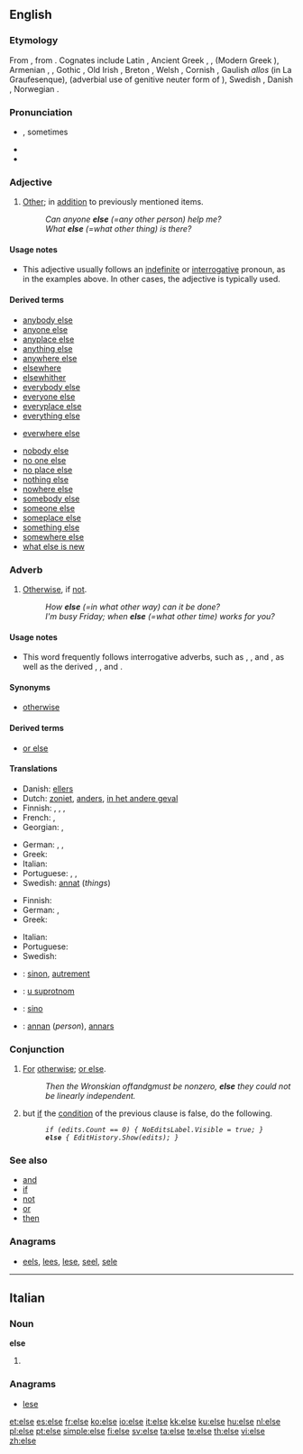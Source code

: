 {{also|Else}}
==English==

{{rank|stand|past|suppose|503|else|entered|none|river}}

===Etymology===
From {{etyl|ang}} {{term|elles|lang=ang}}, from {{proto|Indo-European|h₂elios|lang=en}}. Cognates include Latin {{term|alius|lang=la}}, Ancient Greek {{term|ἄλλος|lang=grc}}, {{grc-alt|αἶλος|dial=ark}}, (Modern Greek {{term|αλλιώς|lang=el}}), Armenian {{term|այլ||tr=ayl|lang=hy}}, {{proto|Celtic|al(i)yo|lang=}}, Gothic {{rfscript|Gothic}} {{term||aljis|lang=got}}, Old Irish {{term|aile|lang=sga}}, Breton {{term|eil|lang=br}}, Welsh {{term|all-|lang=cy}}, Cornish {{term|yl|lang=kw}}, Gaulish ''allos'' (in La Graufesenque), {{proto|Germanic|aljeso|lang=}} (adverbial use of genitive neuter form of {{proto|Germanic|aljo-|lang=}}), Swedish {{term|eljest|lang=sv}}, Danish {{term|ellers|lang=da}}, Norwegian {{term|ellers|lang=no}}.

===Pronunciation===
* {{a|RP|US}} {{IPA|/ɛls/}}, sometimes {{IPA|/ɛlts/}}
* {{audio|en-us-else.ogg|Audio (US)}}
* {{rhymes|ɛls}}

===Adjective===
{{en-adj|-}}

# [[other|Other]]; in [[addition]] to previously mentioned items.
#: ''Can anyone '''else''' (=any other person) help me?''
#: ''What '''else''' (=what other thing) is there?''

====Usage notes====
* This adjective usually follows an [[indefinite]] or [[interrogative]] pronoun, as in the examples above. In other cases, the adjective {{term|other}} is typically used.

====Derived terms====
{{rel-top|Terms derived from the adjective ''else''}}
* [[anybody else]]
* [[anyone else]]
* [[anyplace else]]
* [[anything else]]
* [[anywhere else]]
* [[elsewhere]]
* [[elsewhither]]
* [[everybody else]]
* [[everyone else]]
* [[everyplace else]]
* [[everything else]]
{{rel-mid}}
* [[everwhere else]]
<!-- do not add "how else" here; "else" is an adverb in this expression-->
* [[nobody else]]
* [[no one else]]
* [[no place else]]
* [[nothing else]]
* [[nowhere else]]
* [[somebody else]]
* [[someone else]]
* [[someplace else]]
* [[something else]]
* [[somewhere else]]
* [[what else is new]]
<!-- do not add "what else", "when else", etc, here; "else" is an adverb in these expressions-->
{{rel-bottom}}

===Adverb===
{{en-adv|-}}

# [[otherwise|Otherwise]], if [[not]].
#: ''How '''else''' (=in what other way) can it be done?''
#: ''I'm busy Friday; when '''else''' (=what other time) works for you?''

====Usage notes====
* {{sense|otherwise}} This word frequently follows interrogative adverbs, such as {{term|how}}, {{term|why}}, and {{term|when}}, as well as the derived {{term|however}}, {{term|why ever}}, and {{term|whenever}}.

====Synonyms====
* [[otherwise]]

====Derived terms====
* [[or else]]

====Translations====
{{trans-top|word that implies any result with the exception of the one being referred to}}
* Danish: [[ellers]]
* Dutch: [[zoniet]], [[anders]], [[in het andere geval]]
* Finnish: {{t+|fi|muu}}, {{t+|fi|toinen}}, {{t+|fi|muuten}}, {{t-|fi|muutoin}}
* French: {{t+|fr|sinon}}, {{t+|fr|autrement}}
* Georgian: {{t|ka|სხვანაირად|tr=sxvanairad|sc=Geor|xs=Georgian}},  {{t|ka|სხვაგვარად|tr=sxvagvarad|sc=Geor|xs=Georgian}}
{{trans-mid}}
* German: {{t+|de|sonst}}, {{t+|de|anders}}, {{t-|de|andernfalls}}
* Greek: {{t+|el|αλλιώς||tr=alliós}}
* Italian: {{t+|it|altro}}
* Portuguese: {{t+|pt|senão}}, {{t+|pt|em vez de}}, {{t+|pt|além disso}}
* Swedish: [[annat]] (''things'')
{{trans-bottom}}

{{trans-top|statement in computing that indicates the result of a conditional statement (if) evaluating as false}}
* Finnish: {{t+|fi|muuten}}
* German: {{t-|de|else}}, {{t+|de|sonst}}
* Greek: {{t+|el|αλλιώς||tr=alliós}}
{{trans-mid}}
* Italian: {{t+|it|altrimenti}}
* Portuguese: {{t|pt|senão}}
* Swedish: {{t+|sv|annars}}
{{trans-bottom}}

{{checktrans-top}}
* {{ttbc|French}}: [[sinon]], [[autrement]]
* {{ttbc|Serbian}}: [[u suprotnom]]
* {{ttbc|Spanish}}: [[sino]]
* {{ttbc|Swedish}}: [[annan]] (''person''), [[annars]]
{{checktrans-bottom}}

===Conjunction===
{{en-conj}}

# [[for|For]] [[otherwise]]; [[or else]].
#: ''Then the Wronskian of ''f'' and ''g'' must be nonzero, '''else''' they could not be linearly independent.''
# {{computing|in many programming languages and [[pseudocode]]}} but [[if]] the [[condition]] of the previous {{term|if}} clause is false, do the following.
#: ''<tt>if (edits.Count == 0) { NoEditsLabel.Visible = true; }</tt>''
#: ''<tt>'''else''' { EditHistory.Show(edits); }</tt>''

===See also===
* [[and]]
* [[if]]
* [[not]]
* [[or]]
* [[then]]

===Anagrams===
* {{alphagram|eels}} [[eels#English|eels]], [[lees#English|lees]], [[lese#English|lese]], [[seel#English|seel]], [[sele#English|sele]]
----
==Italian==

===Noun===
'''else''' {{f}}

# {{plural of|[[elsa]]|lang=Italian}}

===Anagrams===
* {{alphagram|eels}} [[lese#Italian|lese]]
[[et:else]]
[[es:else]]
[[fr:else]]
[[ko:else]]
[[io:else]]
[[it:else]]
[[kk:else]]
[[ku:else]]
[[hu:else]]
[[nl:else]]
[[pl:else]]
[[pt:else]]
[[simple:else]]
[[fi:else]]
[[sv:else]]
[[ta:else]]
[[te:else]]
[[th:else]]
[[vi:else]]
[[zh:else]]